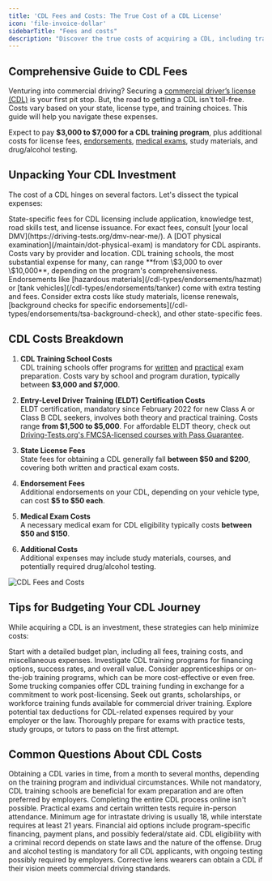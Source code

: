 ```yaml
---
title: 'CDL Fees and Costs: The True Cost of a CDL License'
icon: 'file-invoice-dollar'
sidebarTitle: "Fees and costs"
description: "Discover the true costs of acquiring a CDL, including training fees, testing charges, and more. Plan your budget effectively for a career in commercial driving."
---
```


## Comprehensive Guide to CDL Fees
Venturing into commercial driving? Securing a [commercial driver’s license (CDL)](/cdl-definition) is your first pit stop. But, the road to getting a CDL isn't toll-free. Costs vary based on your state, license type, and training choices. This guide will help you navigate these expenses.

<Tip>Expect to pay **\$3,000 to \$7,000 for a CDL training program**, plus additional costs for license fees, [endorsements](/cdl-types/endorsements/introduction), [medical exams](/maintain/medical-exams), study materials, and drug/alcohol testing.</Tip>

## Unpacking Your CDL Investment

The cost of a CDL hinges on several factors. Let's dissect the typical expenses:

<AccordionGroup>

<Accordion title="Licensing Fees">
State-specific fees for CDL licensing include application, knowledge test, road skills test, and license issuance. For exact fees, consult [your local DMV](https://driving-tests.org/dmv-near-me/).
</Accordion>

<Accordion title="Medical Examination Costs">
A [DOT physical examination](/maintain/dot-physical-exam) is mandatory for CDL aspirants. Costs vary by provider and location.
</Accordion>

<Accordion title="CDL Training School Costs">
CDL training schools, the most substantial expense for many, can range **from \$3,000 to over \$10,000**, depending on the program's comprehensiveness.
</Accordion>

<Accordion title="Additional Endorsement Costs">
Endorsements like [hazardous materials](/cdl-types/endorsements/hazmat) or [tank vehicles](/cdl-types/endorsements/tanker) come with extra testing and fees.
</Accordion>

<Accordion title="Miscellaneous Expenses">
Consider extra costs like study materials, license renewals, [background checks for specific endorsements](/cdl-types/endorsements/tsa-background-check), and other state-specific fees.
</Accordion>

</AccordionGroup>

## CDL Costs Breakdown

1. **CDL Training School Costs**  
   CDL training schools offer programs for [written](/essentials/written-tests/overview) and [practical](/essentials/skills-test) exam preparation. Costs vary by school and program duration, typically between **\$3,000 and \$7,000**.

2. **Entry-Level Driver Training (ELDT) Certification Costs**  
   ELDT certification, mandatory since February 2022 for new Class A or Class B CDL seekers, involves both theory and practical training. Costs range **from \$1,500 to \$5,000**. For affordable ELDT theory, check out [Driving-Tests.org's FMCSA-licensed courses with Pass Guarantee](https://driving-tests.org/cdl-premium/).

3. **State License Fees**  
   State fees for obtaining a CDL generally fall **between \$50 and \$200**, covering both written and practical exam costs.

4. **Endorsement Fees**  
   Additional endorsements on your CDL, depending on your vehicle type, can cost **\$5 to \$50 each**.

5. **Medical Exam Costs**  
   A necessary medical exam for CDL eligibility typically costs **between \$50 and \$150**.

6. **Additional Costs**  
   Additional expenses may include study materials, courses, and potentially required drug/alcohol testing.

<Frame>
  <img src="https://driving-tests.org/wp-content/uploads/2023/02/cdl-license-how-much-cost.jpg" alt="CDL Fees and Costs"/>
</Frame>

## Tips for Budgeting Your CDL Journey

While acquiring a CDL is an investment, these strategies can help minimize costs:

<AccordionGroup>

<Accordion title="Budget Planning">
Start with a detailed budget plan, including all fees, training costs, and miscellaneous expenses.
</Accordion>

<Accordion title="CDL Training Program Research">
Investigate CDL training programs for financing options, success rates, and overall value.
</Accordion>

<Accordion title="Alternative Training Options">
Consider apprenticeships or on-the-job training programs, which can be more cost-effective or even free.
</Accordion>

<Accordion title="Employer Assistance">
Some trucking companies offer CDL training funding in exchange for a commitment to work post-licensing.
</Accordion>

<Accordion title="Grants and Scholarships">
Seek out grants, scholarships, or workforce training funds available for commercial driver training.
</Accordion>

<Accordion title="Tax Deductions">
Explore potential tax deductions for CDL-related expenses required by your employer or the law.
</Accordion>

<Accordion title="Exam Preparation">
Thoroughly prepare for exams with practice tests, study groups, or tutors to pass on the first attempt.
</Accordion>

</AccordionGroup>

## Common Questions About CDL Costs

<AccordionGroup>
  <Accordion title="CDL Acquisition Timeline">
    Obtaining a CDL varies in time, from a month to several months, depending on the training program and individual circumstances.
  </Accordion>

  <Accordion title="Necessity of CDL Training School">
    While not mandatory, CDL training schools are beneficial for exam preparation and are often preferred by employers.
  </Accordion>

  <Accordion title="Online CDL Process">
    Completing the entire CDL process online isn't possible. Practical exams and certain written tests require in-person attendance.
  </Accordion>

  <Accordion title="CDL Age Requirements">
    Minimum age for intrastate driving is usually 18, while interstate requires at least 21 years.
  </Accordion>

  <Accordion title="Financial Aid for CDL Training">
    Financial aid options include program-specific financing, payment plans, and possibly federal/state aid.
  </Accordion>

  <Accordion title="CDL Eligibility with Criminal Record">
    CDL eligibility with a criminal record depends on state laws and the nature of the offense.
  </Accordion>

  <Accordion title="Drug Test for CDL">
    Drug and alcohol testing is mandatory for all CDL applicants, with ongoing testing possibly required by employers.
  </Accordion>

  <Accordion title="CDL with Corrective Lenses">
    Corrective lens wearers can obtain a CDL if their vision meets commercial driving standards.
  </Accordion>
</AccordionGroup>

<Snippet file="cdl-premium.mdx" />